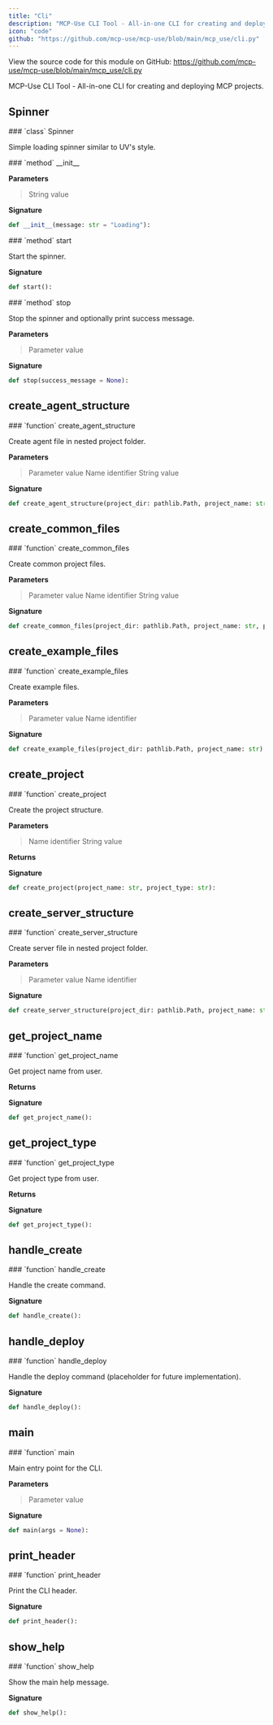 ```yaml
---
title: "Cli"
description: "MCP-Use CLI Tool - All-in-one CLI for creating and deploying MCP projects API Documentation"
icon: "code"
github: "https://github.com/mcp-use/mcp-use/blob/main/mcp_use/cli.py"
---
```


<Callout type="info" title="Source Code">
View the source code for this module on GitHub: <a href='https://github.com/mcp-use/mcp-use/blob/main/mcp_use/cli.py' target='_blank' rel='noopener noreferrer'>https://github.com/mcp-use/mcp-use/blob/main/mcp_use/cli.py</a>
</Callout>

MCP-Use CLI Tool - All-in-one CLI for creating and deploying MCP projects.

## Spinner

<Card type="info" img="http://localhost:3000/gradient-generator/api/random?width=800&height=50">
### `class` Spinner

Simple loading spinner similar to UV's style.

<Card type="info" img="http://localhost:3000/gradient-generator/api/random?width=800&height=50">
### `method` __init__

**Parameters**
><ParamField body="message" type="str" default='Loading' >   String value </ParamField>

**Signature**
```python wrap
def __init__(message: str = "Loading"):
```

</Card>

<Card type="info" img="http://localhost:3000/gradient-generator/api/random?width=800&height=50">
### `method` start

Start the spinner.

**Signature**
```python wrap
def start():
```

</Card>

<Card type="info" img="http://localhost:3000/gradient-generator/api/random?width=800&height=50">
### `method` stop

Stop the spinner and optionally print success message.

**Parameters**
><ParamField body="success_message" default="None" >   Parameter value </ParamField>

**Signature**
```python wrap
def stop(success_message = None):
```

</Card>

</Card>



## create_agent_structure
<Card type="info" img="http://localhost:3000/gradient-generator/api/random?width=800&height=50">
### `function` create_agent_structure

Create agent file in nested project folder.

**Parameters**
><ParamField body="project_dir" type="pathlib.Path" required="True" >   Parameter value </ParamField>
><ParamField body="project_name" type="str" required="True" >   Name identifier </ParamField>
><ParamField body="project_type" type="str" required="True" >   String value </ParamField>

**Signature**
```python wrap
def create_agent_structure(project_dir: pathlib.Path, project_name: str, project_type: str):
```
</Card>


## create_common_files
<Card type="info" img="http://localhost:3000/gradient-generator/api/random?width=800&height=50">
### `function` create_common_files

Create common project files.

**Parameters**
><ParamField body="project_dir" type="pathlib.Path" required="True" >   Parameter value </ParamField>
><ParamField body="project_name" type="str" required="True" >   Name identifier </ParamField>
><ParamField body="project_type" type="str" required="True" >   String value </ParamField>

**Signature**
```python wrap
def create_common_files(project_dir: pathlib.Path, project_name: str, project_type: str):
```
</Card>


## create_example_files
<Card type="info" img="http://localhost:3000/gradient-generator/api/random?width=800&height=50">
### `function` create_example_files

Create example files.

**Parameters**
><ParamField body="project_dir" type="pathlib.Path" required="True" >   Parameter value </ParamField>
><ParamField body="project_name" type="str" required="True" >   Name identifier </ParamField>

**Signature**
```python wrap
def create_example_files(project_dir: pathlib.Path, project_name: str):
```
</Card>


## create_project
<Card type="info" img="http://localhost:3000/gradient-generator/api/random?width=800&height=50">
### `function` create_project

Create the project structure.

**Parameters**
><ParamField body="project_name" type="str" required="True" >   Name identifier </ParamField>
><ParamField body="project_type" type="str" required="True" >   String value </ParamField>

**Returns**
><ResponseField name="returns" type="bool" />

**Signature**
```python wrap
def create_project(project_name: str, project_type: str):
```
</Card>


## create_server_structure
<Card type="info" img="http://localhost:3000/gradient-generator/api/random?width=800&height=50">
### `function` create_server_structure

Create server file in nested project folder.

**Parameters**
><ParamField body="project_dir" type="pathlib.Path" required="True" >   Parameter value </ParamField>
><ParamField body="project_name" type="str" required="True" >   Name identifier </ParamField>

**Signature**
```python wrap
def create_server_structure(project_dir: pathlib.Path, project_name: str):
```
</Card>


## get_project_name
<Card type="info" img="http://localhost:3000/gradient-generator/api/random?width=800&height=50">
### `function` get_project_name

Get project name from user.

**Returns**
><ResponseField name="returns" type="str" />

**Signature**
```python wrap
def get_project_name():
```
</Card>


## get_project_type
<Card type="info" img="http://localhost:3000/gradient-generator/api/random?width=800&height=50">
### `function` get_project_type

Get project type from user.

**Returns**
><ResponseField name="returns" type="str" />

**Signature**
```python wrap
def get_project_type():
```
</Card>


## handle_create
<Card type="info" img="http://localhost:3000/gradient-generator/api/random?width=800&height=50">
### `function` handle_create

Handle the create command.

**Signature**
```python wrap
def handle_create():
```
</Card>


## handle_deploy
<Card type="info" img="http://localhost:3000/gradient-generator/api/random?width=800&height=50">
### `function` handle_deploy

Handle the deploy command (placeholder for future implementation).

**Signature**
```python wrap
def handle_deploy():
```
</Card>


## main
<Card type="info" img="http://localhost:3000/gradient-generator/api/random?width=800&height=50">
### `function` main

Main entry point for the CLI.

**Parameters**
><ParamField body="args" default="None" >   Parameter value </ParamField>

**Signature**
```python wrap
def main(args = None):
```
</Card>


## print_header
<Card type="info" img="http://localhost:3000/gradient-generator/api/random?width=800&height=50">
### `function` print_header

Print the CLI header.

**Signature**
```python wrap
def print_header():
```
</Card>


## show_help
<Card type="info" img="http://localhost:3000/gradient-generator/api/random?width=800&height=50">
### `function` show_help

Show the main help message.

**Signature**
```python wrap
def show_help():
```
</Card>
